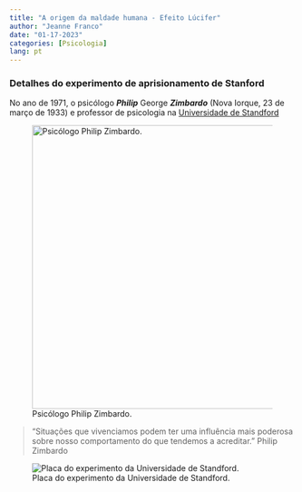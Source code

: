 ---
title: "A origem da maldade humana - Efeito Lúcifer"
author: "Jeanne Franco"
date: "01-17-2023"
categories: [Psicologia]
lang: pt
---

### Detalhes do experimento de aprisionamento de Stanford

No ano de 1971, o psicólogo ***Philip*** George ***Zimbardo*** (Nova Iorque, 23 de março de 1933) e professor de psicologia na [Universidade de Standford](https://psychology.stanford.edu/people/philip-zimbardo)

![Psicólogo Philip Zimbardo.](images/zimbardo.png){width="500"}

> "Situações que vivenciamos podem ter uma influência mais poderosa sobre nosso comportamento do que tendemos a acreditar." Philip Zimbardo

![Placa do experimento da Universidade de Standford.](images/plaque.jpg)
